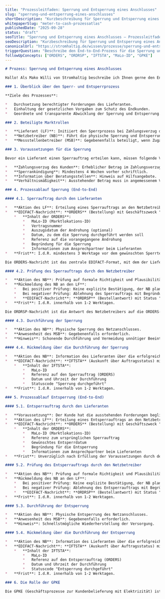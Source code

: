 ```yaml
---
title: "Prozessleitfaden: Sperrung und Entsperrung eines Anschlusses"
slug: "sperrung-und-entsperrung-eines-anschlusses"
shortDescription: "Kurzbeschreibung für Sperrung und Entsperrung eines Anschlusses."
whitepaperSlug: "meter-to-cash-prozessatlas"
publishedDate: "2025-09-28"
status: "draft"
seoTitle: "Sperrung und Entsperrung eines Anschlusses – Prozessleitfaden"
seoDescription: "Kurzbeschreibung für Sperrung und Entsperrung eines Anschlusses."
canonicalUrl: "https://stromhaltig.de/wissen/prozesse/sperrung-und-entsperrung-eines-anschlusses"
triggerQuestion: "Beschreibe den End-to-End-Prozess für die Sperrung und Wiederherstellung eines Netzanschlusses. Erläutere den Ablauf vom Sperrauftrag (ORDERS) des Lieferanten an den Netzbetreiber bis zur Rückmeldung über die Durchführung und den anschließenden Entsperrprozess."
followUpConcepts: ["ORDERS", "ORDRSP", "IFTSTA", "MaLo-ID", "GPKE"]
---
```

```markdown
# Prozess: Sperrung und Entsperrung eines Anschlusses

Hallo! Als Mako Willi von Stromhaltig beschreibe ich Ihnen gerne den End-to-End-Prozess für die Sperrung und Wiederherstellung eines Netzanschlusses, von der Anweisung des Lieferanten bis zur Rückmeldung über die Durchführung und den anschließenden Entsperrprozess. Dieser Prozess ist in der deutschen Energiewirtschaft standardisiert und in den Regelwerken der Marktkommunikation (GPKE Strom) und den zugehörigen Gesetzen (EnWG) verankert.

### 1. Überblick über den Sperr- und Entsperrprozess

**Ziele des Prozesses**:

*   Durchsetzung berechtigter Forderungen des Lieferanten.
*   Einhaltung der gesetzlichen Vorgaben zum Schutz des Endkunden.
*   Geordnete und transparente Abwicklung der Sperrung und Entsperrung.

### 2. Beteiligte Marktrollen

*   **Lieferant (LF)**: Initiiert den Sperrprozess bei Zahlungsverzug des Kunden.
*   **Netzbetreiber (NB)**: Führt die physische Sperrung und Entsperrung durch.
*   **Messstellenbetreiber (MSB)**: Gegebenenfalls beteiligt, wenn Zugang zum Zähler erforderlich ist.

### 3. Voraussetzungen für die Sperrung

Bevor ein Lieferant einen Sperrauftrag erteilen kann, müssen folgende Voraussetzungen erfüllt sein:

*   **Zahlungsverzug des Kunden**: Erheblicher Betrag im Zahlungsverzug.
*   **Sperrankündigung**: Mindestens 4 Wochen vorher schriftlich.
*   **Information über Beratungsstellen**: Hinweis auf Hilfsangebote.
*   **Verhältnismäßigkeit**: Ausstehender Betrag muss in angemessenem Verhältnis zu den Kosten der Sperrung stehen.

### 4. Prozessablauf Sperrung (End-to-End)

#### 4.1. Sperrauftrag durch den Lieferanten

*   **Aktion des LF**: Erteilung eines Sperrauftrags an den Netzbetreiber.
*   **EDIFACT-Nachricht**: **ORDERS** (Bestellung) mit Geschäftszweck "Sperrung" (BGM DE 1001 = 220 mit Qualifizierer Z23).
    *   **Inhalt der ORDERS**:
        *   MaLo-ID (Marktlokations-ID)
        *   Vertragsnummer
        *   Auszugsdatum der Androhung (optional)
        *   Datum, zu dem die Sperrung durchgeführt werden soll
        *   Referenz auf die vorangegangene Androhung
        *   Begründung für die Sperrung
        *   Informationen zum Ansprechpartner beim Lieferanten
*   **Frist**: I.d.R. mindestens 3 Werktage vor dem gewünschten Sperrtermin.

Die ORDERS-Nachricht ist das zentrale EDIFACT-Format, mit dem der Lieferant (LF) dem Netzbetreiber (NB) einen verbindlichen Auftrag zur Durchführung einer Aktion am Netzanschluss erteilt.  Sie ist der formelle Auslöser für die physische Durchführung der Sperrung. Der EDIFACT-Standard ist UN D.09B S3.

#### 4.2. Prüfung des Sperrauftrags durch den Netzbetreiber

*   **Aktion des NB**: Prüfung auf formale Richtigkeit und Plausibilität.
*   **Rückmeldung des NB an den LF**:
    *   Bei positiver Prüfung: Keine explizite Bestätigung, der NB plant die Sperrung ein.
    *   Bei negativer Prüfung: Ablehnung des Sperrauftrags mit Begründung.
    *   **EDIFACT-Nachricht**: **ORDRSP** (Bestellantwort) mit Status "abgelehnt" und Begründung.
*   **Frist**: I.d.R. innerhalb von 1-2 Werktagen.

Die ORDRSP-Nachricht ist die Antwort des Netzbetreibers auf die ORDERS-Nachricht des Lieferanten und markiert den Abschluss der Auftragsprüfung durch den NB. Der EDIFACT-Standard ist UN D.10A S3.

#### 4.3. Durchführung der Sperrung

*   **Aktion des NB**: Physische Sperrung des Netzanschlusses.
*   **Anwesenheit des MSB**: Gegebenenfalls erforderlich.
*   **Hinweis**: Schonende Durchführung und Vermeidung unnötiger Beeinträchtigungen.

#### 4.4. Rückmeldung über die Durchführung der Sperrung

*   **Aktion des NB**: Information des Lieferanten über die erfolgreiche Durchführung.
*   **EDIFACT-Nachricht**: **IFTSTA** (Auskunft über Auftragsstatus) mit dem Status "Sperrung durchgeführt".
    *   **Inhalt der IFTSTA**:
        *   MaLo-ID
        *   Referenz auf den Sperrauftrag (ORDERS)
        *   Datum und Uhrzeit der Durchführung
        *   Statuscode "Sperrung durchgeführt"
*   **Frist**: I.d.R. innerhalb von 1-2 Werktagen.

### 5. Prozessablauf Entsperrung (End-to-End)

#### 5.1. Entsperrauftrag durch den Lieferanten

*   **Voraussetzung**: Der Kunde hat die ausstehenden Forderungen beglichen oder eine Ratenzahlung vereinbart.
*   **Aktion des LF**: Erteilung eines Entsperrauftrags an den Netzbetreiber.
*   **EDIFACT-Nachricht**: **ORDERS** (Bestellung) mit Geschäftszweck "Entsperrung" (BGM DE 1001 = 220 mit Qualifizierer Z24).
    *   **Inhalt der ORDERS**:
        *   MaLo-ID (Marktlokations-ID)
        *   Referenz zum ursprünglichen Sperrauftrag
        *   Gewünschtes Entsperrdatum
        *   Begründung für die Entsperrung
        *   Informationen zum Ansprechpartner beim Lieferanten
*   **Frist**: Unverzüglich nach Erfüllung der Voraussetzungen durch den Kunden.

#### 5.2. Prüfung des Entsperrauftrags durch den Netzbetreiber

*   **Aktion des NB**: Prüfung auf formale Richtigkeit und Plausibilität.
*   **Rückmeldung des NB an den LF**:
    *   Bei positiver Prüfung: Keine explizite Bestätigung, der NB plant die Entsperrung ein.
    *   Bei negativer Prüfung: Ablehnung des Entsperrauftrags mit Begründung.
    *   **EDIFACT-Nachricht**: **ORDRSP** (Bestellantwort) mit Status "abgelehnt" und Begründung.
*   **Frist**: I.d.R. innerhalb von 1-2 Werktagen.

#### 5.3. Durchführung der Entsperrung

*   **Aktion des NB**: Physische Entsperrung des Netzanschlusses.
*   **Anwesenheit des MSB**: Gegebenenfalls erforderlich.
*   **Hinweis**: Schnellstmögliche Wiederherstellung der Versorgung.

#### 5.4. Rückmeldung über die Durchführung der Entsperrung

*   **Aktion des NB**: Information des Lieferanten über die erfolgreiche Durchführung.
*   **EDIFACT-Nachricht**: **IFTSTA** (Auskunft über Auftragsstatus) mit dem Status "Entsperrung durchgeführt".
    *   **Inhalt der IFTSTA**:
        *   MaLo-ID
        *   Referenz auf den Entsperrauftrag (ORDERS)
        *   Datum und Uhrzeit der Durchführung
        *   Statuscode "Entsperrung durchgeführt"
*   **Frist**: I.d.R. innerhalb von 1-2 Werktagen.

### 6. Die Rolle der GPKE

Die GPKE (Geschäftsprozesse zur Kundenbelieferung mit Elektrizität) ist das regulatorische Regelwerk, das die Geschäftsprozesse und den Datenaustausch zwischen den Marktpartnern verbindlich standardisiert und regelt. Sie stellt sicher, dass der Prozess der Sperrung und Entsperrung transparent, diskriminierungsfrei und verhältnismäßig abläuft und die Rechte des Endkunden gewahrt werden. Die GPKE schreibt die Verwendung von EDIFACT-Nachrichten vor, um eine transparente und diskriminierungsfreie Abwicklung zu gewährleisten. Die GPKE legt für den Sperr- und Entsperrprozess keine expliziten Fristen für alle Prozessschritte fest, sondern adressiert primär die Voraussetzungen und Rahmenbedingungen für die Durchführung.
```
